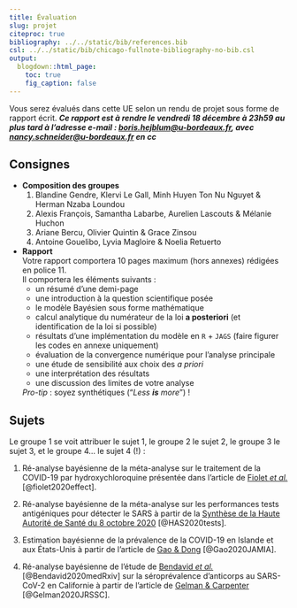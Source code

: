 ```yaml
---
title: Évaluation
slug: projet
citeproc: true
bibliography: ../../static/bib/references.bib
csl: ../../static/bib/chicago-fullnote-bibliography-no-bib.csl
output:
  blogdown::html_page:
    toc: true
    fig_caption: false
---
```



Vous serez évalués dans cette UE selon un rendu de projet sous forme de rapport écrit. ***Ce rapport est à rendre le vendredi 18 décembre à 23h59 au plus tard à l'adresse e-mail : [boris.hejblum@u-bordeaux.fr](mailto:boris.hejblum@u-bordeaux.fr), avec [nancy.schneider@u-bordeaux.fr](mailto:nancy.schneider@u-bordeaux.fr) en cc***


## Consignes

 - **Composition des groupes**
    1. Blandine Gendre, Klervi Le Gall, Minh Huyen Ton Nu Nguyet & Herman Nzaba Loundou
    2. Alexis François, Samantha Labarbe, Aurelien Lascouts & Mélanie Huchon
    3. Ariane Bercu, Olivier Quintin & Grace Zinsou 
    4. Antoine Gouelibo, Lyvia Magloire & Noelia Retuerto
 
 - **Rapport**  
    Votre rapport comportera 10 pages maximum (hors annexes) rédigées en police 11.  
    Il comportera les éléments suivants :
    - un résumé d'une demi-page
    - une introduction à la question scientifique posée
    - le modèle Bayésien sous forme mathématique
    - calcul analytique du numérateur de la loi **a posteriori** (et identification de la loi si possible)
    - résultats d'une implémentation du modèle en `R` + `JAGS` (faire figurer les codes en annexe uniquement)
    - évaluation de la convergence numérique pour l'analyse principale
    - une étude de sensibilité aux choix des *a priori*
    - une interprétation des résultats
    - une discussion des limites de votre analyse
    
    *Pro-tip* : soyez synthétiques ("*Less **is** more*") !
    

## Sujets

Le groupe 1 se voit attribuer le sujet 1, le groupe 2 le sujet 2, le groupe 3 le sujet 3, et le groupe 4... le sujet 4 (!) :

 1. Ré-analyse bayésienne de la méta-analyse sur le traitement de la COVID-19 par hydroxychloroquine présentée dans l'article de [Fiolet *et al.*](/readings/Fiolet2020CMI.pdf) [@fiolet2020effect].
 
 
 2. Ré-analyse bayésienne de la méta-analyse sur les performances tests antigéniques pour détecter le SARS à partir de la [Synthèse de la Haute Autorité de Santé du 8 octobre 2020](/readings/syntheseHAS_tests_antigeniques.pdf) [@HAS2020tests].
 
 
 3. Estimation bayésienne de la prévalence de la COVID-19 en Islande et aux États-Unis à partir de l'article de [Gao & Dong](/readings/Gao2020JAMIA.pdf) [@Gao2020JAMIA].

 
 4. Ré-analyse bayésienne de l'étude de [Bendavid *et al.*](/readings/Gelman2020JRSSC.pdf) [@Bendavid2020medRxiv] sur la séroprévalence d'anticorps au SARS-CoV-2 en Californie à partir de l'article de [Gelman & Carpenter](/readings/Gelman2020JRSSC.pdf) [@Gelman2020JRSSC].
 
 